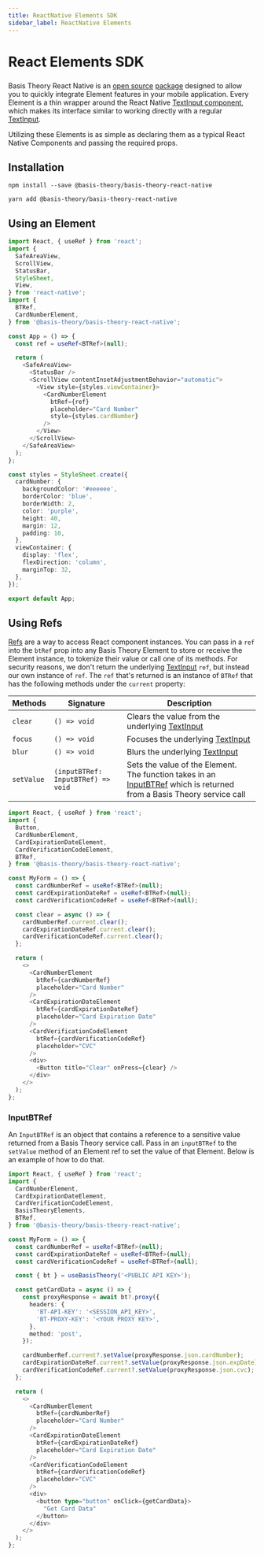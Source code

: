 ```yaml
---
title: ReactNative Elements SDK
sidebar_label: ReactNative Elements
---
```




# React Elements SDK

<GithubCard
  heading="ReactNative SDK"
  icon={SDK.REACT}
  organization="basis-theory"
  repository="basis-theory-react-native"
/>

###

Basis Theory React Native is an [open source](https://github.com/Basis-Theory/basis-theory-react-native) [package](https://www.npmjs.com/package/@basis-theory/basis-theory-react-native)
designed to allow you to quickly integrate Element features in your mobile application. Every Element is a thin wrapper around the React Native
[TextInput component](https://reactnative.dev/docs/textinput), which makes its interface similar to working directly with a regular [TextInput](https://reactnative.dev/docs/textinput).

Utilizing these Elements is as simple as declaring them as a typical React Native Components and passing the required props.

## Installation

<Tabs className="bt-tabs">
  <TabItem value="npm" label="npm">

```shell showLineNumbers
npm install --save @basis-theory/basis-theory-react-native
```

  </TabItem>
  <TabItem value="yarn" label="yarn">

```shell showLineNumbers
yarn add @basis-theory/basis-theory-react-native
```

  </TabItem>
</Tabs>

## Using an Element

```typescript jsx showLineNumbers
import React, { useRef } from 'react';
import {
  SafeAreaView,
  ScrollView,
  StatusBar,
  StyleSheet,
  View,
} from 'react-native';
import {
  BTRef,
  CardNumberElement,
} from '@basis-theory/basis-theory-react-native';

const App = () => {
  const ref = useRef<BTRef>(null);

  return (
    <SafeAreaView>
      <StatusBar />
      <ScrollView contentInsetAdjustmentBehavior="automatic">
        <View style={styles.viewContainer}>
          <CardNumberElement
            btRef={ref}
            placeholder="Card Number"
            style={styles.cardNumber}
          />
        </View>
      </ScrollView>
    </SafeAreaView>
  );
};

const styles = StyleSheet.create({
  cardNumber: {
    backgroundColor: '#eeeeee',
    borderColor: 'blue',
    borderWidth: 2,
    color: 'purple',
    height: 40,
    margin: 12,
    padding: 10,
  },
  viewContainer: {
    display: 'flex',
    flexDirection: 'column',
    marginTop: 32,
  },
});

export default App;
```

## Using Refs

[Refs](https://react.dev/learn/referencing-values-with-refs) are a way to access React component instances. You can pass in a `ref` into the `btRef`
prop into any Basis Theory Element to store or receive the Element instance, to tokenize their value or call one of its methods. For security reasons,
we don't return the underlying [TextInput](https://reactnative.dev/docs/textinput) `ref`, but instead our own instance of `ref`. The `ref` that's returned
is an instance of `BTRef` that has the following methods under the `current` property:

| Methods    | Signature                          | Description                                                                                                                                                         |
|------------|------------------------------------|---------------------------------------------------------------------------------------------------------------------------------------------------------------------|
| `clear`    | `() => void`                       | Clears the value from the underlying [TextInput](https://reactnative.dev/docs/textinput#clear)                                                                      |
| `focus`    | `() => void`                       | Focuses the underlying [TextInput](https://reactnative.dev/docs/textinput#focus)                                                                                    |
| `blur`     | `() => void`                       | Blurs the underlying [TextInput](https://reactnative.dev/docs/textinput#blur)                                                                                       |
| `setValue` | `(inputBTRef: InputBTRef) => void` | Sets the value of the Element. The function takes in an [InputBTRef](/docs/sdks/mobile/react-native/#inputbtref) which is returned from a Basis Theory service call |

```typescript jsx showLineNumbers
import React, { useRef } from 'react';
import {
  Button,
  CardNumberElement,
  CardExpirationDateElement,
  CardVerificationCodeElement,
  BTRef,
} from '@basis-theory/basis-theory-react-native';

const MyForm = () => {
  const cardNumberRef = useRef<BTRef>(null);
  const cardExpirationDateRef = useRef<BTRef>(null);
  const cardVerificationCodeRef = useRef<BTRef>(null);

  const clear = async () => {
    cardNumberRef.current.clear();
    cardExpirationDateRef.current.clear();
    cardVerificationCodeRef.current.clear();
  };

  return (
    <>
      <CardNumberElement
        btRef={cardNumberRef}
        placeholder="Card Number"
      />
      <CardExpirationDateElement
        btRef={cardExpirationDateRef}
        placeholder="Card Expiration Date"
      />
      <CardVerificationCodeElement
        btRef={cardVerificationCodeRef}
        placeholder="CVC"
      />
      <div>
        <Button title="Clear" onPress={clear} />
      </div>
    </>
  );
};
```

### InputBTRef

An `InputBTRef` is an object that contains a reference to a sensitive value returned from a Basis Theory service call. Pass in
an `inputBTRef` to the `setValue` method of an Element ref to set the value of that Element. Below is an example of how to do that.

```typescript jsx showLineNumbers
import React, { useRef } from 'react';
import {
  CardNumberElement,
  CardExpirationDateElement,
  CardVerificationCodeElement,
  BasisTheoryElements,
  BTRef,
} from '@basis-theory/basis-theory-react-native';

const MyForm = () => {
  const cardNumberRef = useRef<BTRef>(null);
  const cardExpirationDateRef = useRef<BTRef>(null);
  const cardVerificationCodeRef = useRef<BTRef>(null);

  const { bt } = useBasisTheory('<PUBLIC API KEY>');

  const getCardData = async () => {
    const proxyResponse = await bt?.proxy({
      headers: {
        'BT-API-KEY': '<SESSION_API_KEY>',
        'BT-PROXY-KEY': '<YOUR PROXY KEY>',
      },
      method: 'post',
    });

    cardNumberRef.current?.setValue(proxyResponse.json.cardNumber);
    cardExpirationDateRef.current?.setValue(proxyResponse.json.expDate);
    cardVerificationCodeRef.current?.setValue(proxyResponse.json.cvc);
  };

  return (
    <>
      <CardNumberElement
        btRef={cardNumberRef}
        placeholder="Card Number"
      />
      <CardExpirationDateElement
        btRef={cardExpirationDateRef}
        placeholder="Card Expiration Date"
      />
      <CardVerificationCodeElement
        btRef={cardVerificationCodeRef}
        placeholder="CVC"
      />
      <div>
        <button type="button" onClick={getCardData}>
          "Get Card Data"
        </button>
      </div>
    </>
  );
};
```

